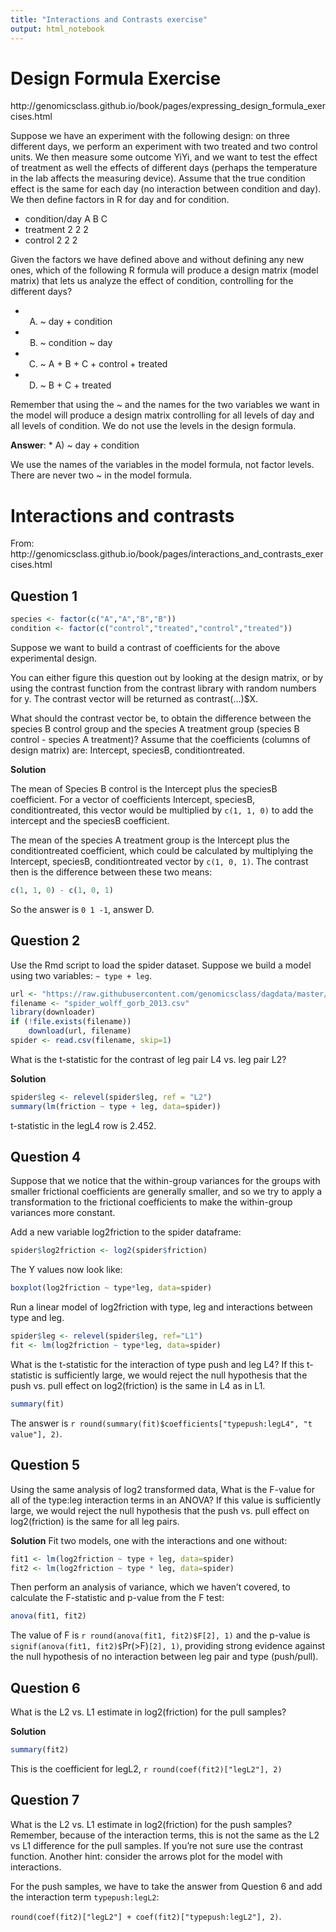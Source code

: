 ```yaml
---
title: "Interactions and Contrasts exercise"
output: html_notebook
---
```



# Design Formula Exercise

http://genomicsclass.github.io/book/pages/expressing_design_formula_exercises.html

Suppose we have an experiment with the following design: on three different days, we perform an experiment with two treated and two control units. We then measure some outcome YiYi, and we want to test the effect of treatment as well the effects of different days (perhaps the temperature in the lab affects the measuring device). Assume that the true condition effect is the same for each day (no interaction between condition and day). We then define factors in R for day and for condition.

* condition/day	A	B	C
* treatment	2	2	2
* control	2	2	2

Given the factors we have defined above and without defining any new ones, which of the following R formula will produce a design matrix (model matrix) that lets us analyze the effect of condition, controlling for the different days?

* A) ~ day + condition
* B) ~ condition ~ day
* C) ~ A + B + C + control + treated
* D) ~ B + C + treated

Remember that using the ~ and the names for the two variables we want in the model will produce a design matrix controlling for all levels of day and all levels of condition. We do not use the levels in the design formula.

**Answer**: * A) ~ day + condition

We use the names of the variables in the model formula, not factor levels. There are never two ~ in the model formula. 

# Interactions and contrasts

From: http://genomicsclass.github.io/book/pages/interactions_and_contrasts_exercises.html

## Question 1

```r
species <- factor(c("A","A","B","B"))
condition <- factor(c("control","treated","control","treated"))
```

Suppose we want to build a contrast of coefficients for the above experimental design.

You can either figure this question out by looking at the design matrix, or by using the contrast function from the contrast library with random numbers for y. The contrast vector will be returned as contrast(...)$X.

What should the contrast vector be, to obtain the difference between the species B control group and the species A treatment group (species B control - species A treatment)? Assume that the coefficients (columns of design matrix) are: Intercept, speciesB, conditiontreated.

**Solution**

The mean of Species B control is the Intercept plus the speciesB coefficient. For a vector of coefficients Intercept, speciesB, conditiontreated, this vector would be multiplied by `c(1, 1, 0)` to add the intercept and the speciesB coefficient.

The mean of the species A treatment group is the Intercept plus the conditiontreated coefficient, which could be calculated by multiplying the Intercept, speciesB, conditiontreated vector by `c(1, 0, 1)`. The contrast then is the difference between these two means:

```r
c(1, 1, 0) - c(1, 0, 1)
```
So the answer is `0 1 -1`, answer D.

## Question 2

Use the Rmd script to load the spider dataset. Suppose we build a model using two variables: `~ type + leg`.

```r
url <- "https://raw.githubusercontent.com/genomicsclass/dagdata/master/inst/extdata/spider_wolff_gorb_2013.csv"
filename <- "spider_wolff_gorb_2013.csv"
library(downloader)
if (!file.exists(filename))
    download(url, filename)
spider <- read.csv(filename, skip=1)
```
What is the t-statistic for the contrast of leg pair L4 vs. leg pair L2?

**Solution**

```r
spider$leg <- relevel(spider$leg, ref = "L2")
summary(lm(friction ~ type + leg, data=spider))
```

t-statistic in the legL4 row is 2.452.

## Question 4

Suppose that we notice that the within-group variances for the groups with smaller frictional coefficients are generally smaller, and so we try to apply a transformation to the frictional coefficients to make the within-group variances more constant.

Add a new variable log2friction to the spider dataframe:

```r
spider$log2friction <- log2(spider$friction)
```

The Y values now look like:

```r
boxplot(log2friction ~ type*leg, data=spider)
```

Run a linear model of log2friction with type, leg and interactions between type and leg.

```r
spider$leg <- relevel(spider$leg, ref="L1")
fit <- lm(log2friction ~ type*leg, data=spider)
```


What is the t-statistic for the interaction of type push and leg L4? If this t-statistic is sufficiently large, we would reject the null hypothesis that the push vs. pull effect on log2(friction) is the same in L4 as in L1.

```r
summary(fit)
```

The answer is `r round(summary(fit)$coefficients["typepush:legL4", "t value"], 2)`. 

## Question 5

Using the same analysis of log2 transformed data, What is the F-value for all of the type:leg interaction terms in an ANOVA? If this value is sufficiently large, we would reject the null hypothesis that the push vs. pull effect on log2(friction) is the same for all leg pairs.

**Solution** Fit two models, one with the interactions and one without:

```r
fit1 <- lm(log2friction ~ type + leg, data=spider)
fit2 <- lm(log2friction ~ type * leg, data=spider)
```

Then perform an analysis of variance, which we haven't covered, to calculate the F-statistic and p-value from the F test:

```r
anova(fit1, fit2)
```

The value of F is `r round(anova(fit1, fit2)$F[2], 1)` and the p-value is `signif(anova(fit1, fit2)$`Pr(>F)`[2], 1)`, providing strong evidence against the null hypothesis of no interaction between leg pair and type (push/pull).

## Question 6

What is the L2 vs. L1 estimate in log2(friction) for the pull samples?

**Solution**

```r
summary(fit2)
```

This is the coefficient for legL2, `r round(coef(fit2)["legL2"], 2)`

## Question 7

What is the L2 vs. L1 estimate in log2(friction) for the push samples? Remember, because of the interaction terms, this is not the same as the L2 vs L1 difference for the pull samples. If you’re not sure use the contrast function. Another hint: consider the arrows plot for the model with interactions.

For the push samples, we have to take the answer from Question 6 and add the interaction term `typepush:legL2`: 

`round(coef(fit2)["legL2"] + coef(fit2)["typepush:legL2"], 2)`.


